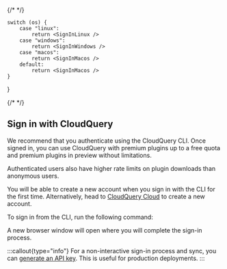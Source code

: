 
{/* <!-- vale off --> */}

    switch (os) {
        case "linux":
            return <SignInLinux />
        case "windows":
            return <SignInWindows />
        case "macos":
            return <SignInMacos />
        default:
            return <SignInMacos />
    }

}

{/* <!-- vale on --> */}
## Sign in with CloudQuery

We recommend that you authenticate using the CloudQuery CLI. Once signed in, you can use CloudQuery with premium plugins up to a free quota and premium plugins in preview without limitations.

Authenticated users also have higher rate limits on plugin downloads than anonymous users.

You will be able to create a new account when you sign in with the CLI for the first time. Alternatively, head to [CloudQuery Cloud](https://cloud.cloudquery.io) to create a new account.

To sign in from the CLI, run the following command:

<SignIn os={props.os} />

A new browser window will open where you will complete the sign-in process.

:::callout{type="info"}
For a non-interactive sign-in process and sync, you can [generate an API key](/docs/deployment/generate-api-key). This is useful for production deployments.
:::
